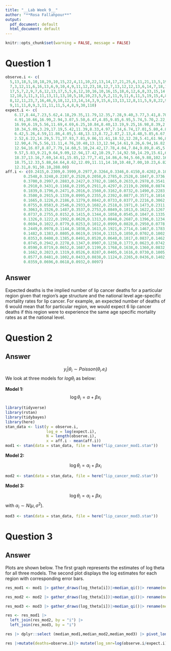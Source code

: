 ```yaml
---
title: "__Lab Week 9__"
author: "**Rosa Fallahpour**"
output:
  pdf_document: default
  html_document: default
---
```

```r
knitr::opts_chunk$set(warning = FALSE, message = FALSE)
```

# Question 1
```r
observe.i <- c(
  5,13,18,5,10,18,29,10,15,22,4,11,10,22,13,14,17,21,25,6,11,21,13,5,19,18,14,17,3,10,
  7,3,12,11,6,16,13,6,9,10,4,9,11,12,23,18,12,7,13,12,12,13,6,14,7,18,13,9,6,8,7,6,16,4,6,12,5,5,
  17,5,7,2,9,7,6,12,13,17,5,5,6,12,10,16,10,16,15,18,6,12,6,8,33,15,14,18,25,14,2,73,13,14,6,20,8,
  12,10,3,11,3,11,13,11,13,10,5,18,10,23,5,9,2,11,9,11,6,11,5,19,15,4,8,9,6,4,4,2,12,12,11,9,7,7,
  8,12,11,23,7,16,46,9,18,12,13,14,14,3,9,15,6,13,13,12,8,11,5,9,8,22,9,2,10,6,10,12,9,11,32,5,11,
  9,11,11,0,9,3,11,11,11,5,4,8,9,30,110)
expect.i <- c(
    6.17,8.44,7.23,5.62,4.18,29.35,11.79,12.35,7.28,9.40,3.77,3.41,8.70,9.57,8.18,4.35,
    4.91,10.66,16.99,2.94,3.07,5.50,6.47,4.85,9.85,6.95,5.74,5.70,2.22,3.46,4.40,4.05,5.74,6.36,5.13,
    16.99,6.19,5.56,11.69,4.69,6.25,10.84,8.40,13.19,9.25,16.98,8.39,2.86,9.70,12.12,12.94,9.77,
    10.34,5.09,3.29,17.19,5.42,11.39,8.33,4.97,7.14,6.74,17.01,5.80,4.84,12.00,4.50,4.39,16.35,6.02,
    6.42,5.26,4.59,11.86,4.05,5.48,13.13,8.72,2.87,2.13,4.48,5.85,6.67,6.11,5.78,12.31,10.56,10.23,
    2.52,6.22,14.29,5.71,37.93,7.81,9.86,11.61,18.52,12.28,5.41,61.96,8.55,12.07,4.29,19.42,8.25,
    12.90,4.76,5.56,11.11,4.76,10.48,13.13,12.94,14.61,9.26,6.94,16.82,33.49,20.91,5.32,6.77,8.70,
    12.94,16.07,8.87,7.79,14.60,5.10,24.42,17.78,4.04,7.84,9.89,8.45,5.06,4.49,6.25,9.16,12.37,8.40,
    9.57,5.83,9.21,9.64,9.09,12.94,17.42,10.29,7.14,92.50,14.29,15.61,6.00,8.55,15.22,18.42,5.77,
    18.37,13.16,7.69,14.61,15.85,12.77,7.41,14.86,6.94,5.66,9.88,102.16,7.63,5.13,7.58,8.00,12.82,
    18.75,12.33,5.88,64.64,8.62,12.09,11.11,14.10,10.48,7.00,10.23,6.82,15.71,9.65,8.59,8.33,6.06,
    12.31,8.91,50.10,288.00)
aff.i <- c(0.2415,0.2309,0.3999,0.2977,0.3264,0.3346,0.4150,0.4202,0.1023,0.1752,
        0.2548,0.3248,0.2287,0.2520,0.2058,0.2785,0.2528,0.1847,0.3736,0.2411,
        0.3700,0.2997,0.2883,0.2427,0.3782,0.1865,0.2633,0.2978,0.3541,0.4176,
        0.2910,0.3431,0.1168,0.2195,0.2911,0.4297,0.2119,0.2698,0.0874,0.3204,
        0.1839,0.1796,0.2471,0.2016,0.1560,0.3162,0.0732,0.1490,0.2283,0.1187,
        0.3500,0.2915,0.1339,0.0995,0.2355,0.2392,0.0877,0.3571,0.1014,0.0363,
        0.1665,0.1226,0.2186,0.1279,0.0842,0.0733,0.0377,0.2216,0.3062,0.0310,
        0.0755,0.0583,0.2546,0.2933,0.1682,0.2518,0.1971,0.1473,0.2311,0.2471,
        0.3063,0.1526,0.1487,0.3537,0.2753,0.0849,0.1013,0.1622,0.1267,0.2376,
        0.0737,0.2755,0.0152,0.1415,0.1344,0.1058,0.0545,0.1047,0.1335,0.3134,
        0.1326,0.1222,0.1992,0.0620,0.1313,0.0848,0.2687,0.1396,0.1234,0.0997,
        0.0694,0.1022,0.0779,0.0253,0.1012,0.0999,0.0828,0.2950,0.0778,0.1388,
        0.2449,0.0978,0.1144,0.1038,0.1613,0.1921,0.2714,0.1467,0.1783,0.1790,
        0.1482,0.1383,0.0805,0.0619,0.1934,0.1315,0.1050,0.0702,0.1002,0.1445,
        0.0353,0.0400,0.1385,0.0491,0.0520,0.0640,0.1017,0.0837,0.1462,0.0958,
        0.0745,0.2942,0.2278,0.1347,0.0907,0.1238,0.1773,0.0623,0.0742,0.1003,
        0.0590,0.0719,0.0652,0.1687,0.1199,0.1768,0.1638,0.1360,0.0832,0.2174,
        0.1662,0.2023,0.1319,0.0526,0.0287,0.0405,0.1616,0.0730,0.1005,0.0743,
        0.0577,0.0481,0.1002,0.0433,0.0838,0.1124,0.2265,0.0436,0.1402,0.0313,
        0.0359,0.0696,0.0618,0.0932,0.0097)
```

## Answer
Expected deaths is the implied number of lip cancer deaths for a particular region given that region's age structure and the national level age-specific mortality rates for lip cancer. For example, an expected number of deaths of 6 would mean that for particular region, we would expect 6 lip cancer deaths if this region were to experience the same age specific mortality rates as at the national level.


# Question 2 
## Answer
$$
y_i|\theta_i \sim Poisson(\theta_i.e_i)
$$
We look at three models for $log\theta_i$ as below:

__Model 1:__
$$
\log \theta_i=\alpha +\beta x_i
$$

```r
library(tidyverse)
library(rstan)
library(tidybayes)
library(here)
stan_data <- list(y = observe.i,
                  log_e = log(expect.i),
                  N = length(observe.i),
                  x = aff.i - mean(aff.i))
mod1 <- stan(data = stan_data, file = here("lip_cancer_mod1.stan"))
```


__Model 2:__

$$
\log \theta_i=\alpha_i +\beta x_i
$$

```r
mod2 <- stan(data = stan_data, file = here("lip_cancer_mod2.stan"))
```


__Model 3:__

$$
\log \theta_i=\alpha_i +\beta x_i
$$
with $\alpha_i \sim N(\mu, \sigma^2)$.

```r
mod3 <- stan(data = stan_data, file = here("lip_cancer_mod3.stan"))
```



# Question 3
## Answer
Plots are shown below. The first graph represents the estimates of log theta for all three models. The second plot displays the log estimates for each region with corresponding error bars.

```r
res_mod1 <- mod1 |> gather_draws(log_theta[i])|>median_qi()|> rename(median_mod1 = .value,lower_mod1 = .lower, upper_mod1 = .upper)|> dplyr :: select(i,median_mod1:upper_mod1)

res_mod2 <- mod2 |> gather_draws(log_theta[i])|>median_qi()|> rename(median_mod2 = .value,lower_mod2 = .lower, upper_mod2 = .upper)|> dplyr ::select(i,median_mod2:upper_mod2)

res_mod3 <- mod3 |> gather_draws(log_theta[i])|>median_qi()|> rename(median_mod3 = .value,lower_mod3 = .lower, upper_mod3 = .upper)|> dplyr ::select(i,median_mod3:upper_mod3)

res <- res_mod1 |> 
  left_join(res_mod2, by = "i") |> 
  left_join(res_mod3, by = "i")
```

```r
res |> dplyr::select (median_mod1,median_mod2,median_mod3) |> pivot_longer(median_mod1:median_mod3,names_to = "model", values_to = "log_theta")|> mutate(model=str_remove(model,"median_"))|> ggplot(aes(log_theta, fill= model))+geom_histogram(position = "dodge")
```


```r
res |>mutate(deaths=observe.i)|> mutate(log_smr=log(observe.i/expect.i))|>ggplot(aes(log_smr,median_mod1, color="Model 1"))+geom_point(aes(size=deaths))+geom_errorbar(aes(ymin=lower_mod1,ymax=upper_mod1))+geom_abline(slope=1, intercept = 0)+geom_point(aes(log_smr, median_mod2, color="Model 2"))+geom_errorbar(aes(ymin= lower_mod2, ymax= upper_mod2, color= "Model 2"))+geom_point(aes(log_smr, median_mod3, color="Model 3"))+geom_errorbar(aes(ymin= lower_mod3, ymax= upper_mod3, color= "Model 3"))
```

